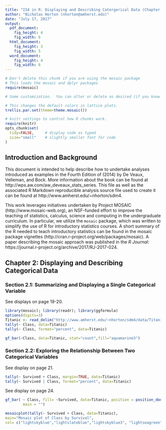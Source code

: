 ```yaml
---
title: "IS4 in R: Displaying and Describing Catergorical Data (Chapter 2)"
author: "Nicholas Horton (nhorton@amherst.edu)"
date: "July 17, 2017"
output: 
  pdf_document:
    fig_height: 4
    fig_width: 6
  html_document:
    fig_height: 3
    fig_width: 5
  word_document:
    fig_height: 4
    fig_width: 6
---
```



```r
# Don't delete this chunk if you are using the mosaic package
# This loads the mosaic and dplyr packages
require(mosaic)
```

```r
# Some customization.  You can alter or delete as desired (if you know what you are doing).

# This changes the default colors in lattice plots.
trellis.par.set(theme=theme.mosaic())  

# knitr settings to control how R chunks work.
require(knitr)
opts_chunk$set(
  tidy=FALSE,     # display code as typed
  size="small"    # slightly smaller font for code
)
```

## Introduction and Background 

This document is intended to help describe how to undertake analyses introduced 
as examples in the Fourth Edition of \emph{Intro Stats} (2014) by De Veaux, Velleman, and Bock.
More information about the book can be found at http://wps.aw.com/aw_deveaux_stats_series.  This
file as well as the associated R Markdown reproducible analysis source file used to create it can be found at http://www.amherst.edu/~nhorton/sdm4.

This work leverages initiatives undertaken by Project MOSAIC (http://www.mosaic-web.org), an NSF-funded effort to improve the teaching of statistics, calculus, science and computing in the undergraduate curriculum. In particular, we utilize the `mosaic` package, which was written to simplify the use of R for introductory statistics courses. A short summary of the R needed to teach introductory statistics can be found in the mosaic package vignettes (http://cran.r-project.org/web/packages/mosaic).  A paper describing the mosaic approach was published in the *R Journal*: https://journal.r-project.org/archive/2017/RJ-2017-024.

## Chapter 2: Displaying and Describing Categorical Data

### Section 2.1: Summarizing and Displaying a Single Categorical Variable

See displays on page 19-20.
\vspace{12pt}
```r
library(mosaic); library(readr); library(ggformula)
options(digits=3)
Titanic <- read_delim("http://www.amherst.edu/~nhorton/sdm4/data/Titanic.txt", delim="\t")
tally(~ Class, data=Titanic)
tally(~ Class, format="percent", data=Titanic)
```
\newpage
```r
gf_bar(~Class, data=Titanic, stat="count",fill="aquamarine3")
```

### Section 2.2: Exploring the Relationship Between Two Categorical Variables

See display on page 21.
\vspace{12pt}
```r
tally(~ Survived + Class, margin=TRUE, data=Titanic)
tally(~ Survived | Class, format="percent", data=Titanic)
```

See display on page 24.
\newpage
```r
gf_bar( ~ Class, fill= ~Survived, data=Titanic, position = position_dodge(),
        main = "")
```
\vspace{12pt}
```r
mosaicplot(tally(~ Survived + Class, data=Titanic),
main="Mosaic plot of Class by Survival", 
col= c("lightskyblue","lightslateblue","lightskyblue3", "lightseagreen"))
```

